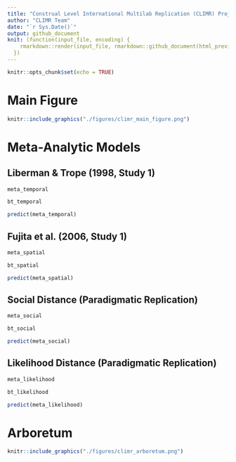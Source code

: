 ```yaml
---
title: "Construal Level International Multilab Replication (CLIMR) Project: Main Analysis Report"
author: "CLIMR Team"
date: "`r Sys.Date()`"
output: github_document
knit: (function(input_file, encoding) {
    rmarkdown::render(input_file, rmarkdown::github_document(html_preview = FALSE), encoding = encoding, output_dir = "./reports/")
  })
---
```


```r
knitr::opts_chunk$set(echo = TRUE)

```

# Main Figure

```r
knitr::include_graphics("./figures/climr_main_figure.png")
```


# Meta-Analytic Models

## Liberman & Trope (1998, Study 1)

```r
meta_temporal
```

```r
bt_temporal
```

```r
predict(meta_temporal)
```

## Fujita et al. (2006, Study 1)

```r
meta_spatial
```

```r
bt_spatial
```

```r
predict(meta_spatial)
```

## Social Distance (Paradigmatic Replication)

```r
meta_social
```

```r
bt_social
```

```r
predict(meta_social)
```

## Likelihood Distance (Paradigmatic Replication)

```r
meta_likelihood
```

```r
bt_likelihood
```

```r
predict(meta_likelihood)
```

# Arboretum

```r
knitr::include_graphics("./figures/climr_arboretum.png")
```
